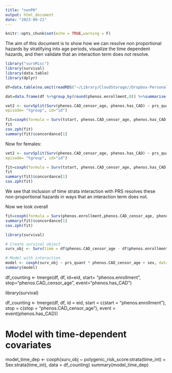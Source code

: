 ```yaml
---
title: "nonPH"
output: html_document
date: "2023-09-21"
---
```


```r
knitr::opts_chunk$set(echo = TRUE,warning = F)
```


The aim of this document is to show how we can resolve non proportional hazards by stratifying into age periods, visualize the time dependent hazards, and then validate that an interaction term does not resolve.


```r
library("survMisc")
library(survival)
library(data.table)
library(dplyr)

df=data.table(na.omit(readRDS("~/Library/CloudStorage//Dropbox-Personal//phenotypes/df_ani_new.rds")))

dat=data.frame(df %>%group_by(round(phenos.enrollment,0)) %>%summarise(length(phenos.enrollment)))[c(3:32),]

vet2 <- survSplit(Surv(phenos.CAD_censor_age, phenos.has_CAD) ~ prs_quant, data= df[df$sex=="male",], cut=c(55,60,65,70),
episode= "tgroup", id="id")

fit=coxph(formula = Surv(tstart, phenos.CAD_censor_age, phenos.has_CAD) ~ prs_quant:strata(tgroup), data = vet2)
fit
cox.zph(fit)
summary(fit)$concordance[1]
```

Now for females:
```r
vet2 <- survSplit(Surv(phenos.CAD_censor_age, phenos.has_CAD) ~ prs_quant, data= df[df$sex=="female",], cut=c(55,60,65,70),
episode= "tgroup", id="id")

fit=coxph(formula = Surv(tstart, phenos.CAD_censor_age, phenos.has_CAD) ~ prs_quant:strata(tgroup), data = vet2)
fit
summary(fit)$concordance[1]
cox.zph(fit)
```

We see that inclusion of time strata interaction with PRS resolves these non-proportional hazards in ways that an interaction term does not.

Now we look overall
```r


fit=coxph(formula = Surv(phenos.enrollment,phenos.CAD_censor_age, phenos.has_CAD) ~ sex:prs_quant,df[df$phenos.CAD_censor_age>df$phenos.enrollment,])
summary(fit)$concordance[1]
cox.zph(fit)

```

```r
library(survival)

# Create survival object
surv_obj <- Surv(time = df$phenos.CAD_censor_age - df$phenos.enrollment, event = df$phenos.has_CAD)

# Model with interaction
model <- coxph(surv_obj ~ prs_quant * phenos.CAD_censor_age + sex, data = df)
summary(model)

```



df_counting <- tmerge(df, df, id=eid, start= "phenos.enrollment", stop="phenos.CAD_censor_age", event="phenos.has_CAD")

library(survival)

df_counting <- tmerge(df, df, 
                      id = eid, 
                      start = c(start = "phenos.enrollment"), 
                      stop = c(stop = "phenos.CAD_censor_age"), 
                      event = event(phenos.has_CAD))

# Model with time-dependent covariates
model_time_dep <- coxph(surv_obj ~ polygenic_risk_score:strata(time_int) + Sex:strata(time_int), data = df_counting)
summary(model_time_dep)
